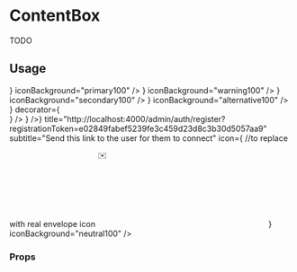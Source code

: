 <!--- ContentBox.stories.mdx --->


<Meta title="components/ContentBox" />

# ContentBox

TODO

## Usage

<Canvas>
  <Story name="base">
    <Stack spacing={4}>
      <ContentBox
        title="Read the documentation"
        subtitle="Discover the concepts, reference, guides and PlaySquares"
        icon={<InformationSquare />}
        iconBackground="primary100"
      />
      <ContentBox
        title="Code example"
        subtitle="Learn by testing real project developed by the community"
        icon={<CodeSquare />}
        iconBackground="warning100"
      />
      <ContentBox
        title="PlaySquare"
        subtitle="Discover the concepts, reference, guides and tutorials"
        icon={<PlaySquare />}
        iconBackground="secondary100"
      />
      <ContentBox
        title="FeatherSquare"
        subtitle="Discover the concepts, reference, guides and tutorials"
        icon={<FeatherSquare />}
        iconBackground="alternative100"
      />
      <ContentBox
        title="Custom Icon and Decorator"
        subtitle="Content box with a custom icon and a end decorator"
        customIcon={
          <div style={{ background: 'red', height: 56, width: 56, padding: 12, marginRight: 24 }}>
            <div style={{ background: 'green', height: '100%', width: '100%' }} />
          </div>
        }
        decorator={
          <div
            style={{
              position: 'absolute',
              width: 10,
              height: 10,
              borderRadius: 10,
              background: 'red',
              right: 5,
              top: 5,
            }}
          />
        }
      />
      <ContentBox
        titleEllipsis
        endAction={<IconButton label="Duplicate" noBorder icon={<Duplicate />} />}
        title="http://localhost:4000/admin/auth/register?registrationToken=e02849fabef5239fe3c459d23d8c3b30d5057aa9"
        subtitle="Send this link to the user for them to connect"
        icon={
          //to replace with real envelope icon
          <svg xmlns="http://www.w3.org/2000/svg">
            <text
              transform="translate(-23 -9)"
              fill="#4B515A"
              fillRule="evenodd"
              fontSize="32"
              fontFamily="AppleColorEmoji, Apple Color Emoji"
            >
              <tspan x="23" y="36">
                ✉️
              </tspan>
            </text>
          </svg>
        }
        iconBackground="neutral100"
      />
    </Stack>
  </Story>
</Canvas>

### Props

<ArgsTable of={ContentBox} />
